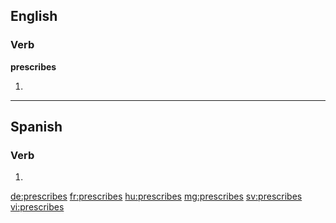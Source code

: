 ==English==

===Verb===
'''prescribes'''

# {{third-person singular of|prescribe}}

----

==Spanish==

===Verb===
{{es-verb-form|prescribir}}

# {{es-verb form of|ending=ir|mood=indicative|tense=present|pers=2|formal=no|number=singular|prescribir}}

[[de:prescribes]]
[[fr:prescribes]]
[[hu:prescribes]]
[[mg:prescribes]]
[[sv:prescribes]]
[[vi:prescribes]]